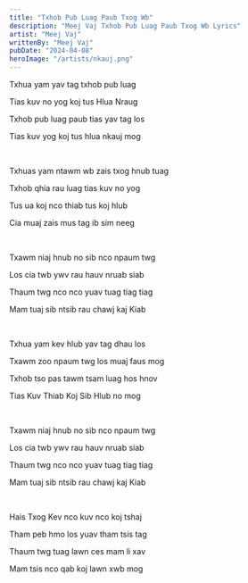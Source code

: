 ```yaml
---
title: "Txhob Pub Luag Paub Txog Wb"
description: "Meej Vaj Txhob Pub Luag Paub Txog Wb Lyrics"
artist: "Meej Vaj"
writtenBy: "Meej Vaj"
pubDate: "2024-04-08"
heroImage: "/artists/nkauj.png"
---
```


Txhua yam yav tag txhob pub luag

Tias kuv no yog koj tus Hlua Nraug

Txhob pub luag paub tias yav tag los

Tias kuv yog koj tus hlua nkauj mog

<br />

Txhuas yam ntawm wb zais txog hnub tuag

Txhob qhia rau luag tias kuv no yog

Tus ua koj nco thiab tus koj hlub

Cia muaj zais mus tag ib sim neeg

<br />

Txawm niaj hnub no sib nco npaum twg

Los cia twb ywv rau hauv nruab siab

Thaum twg nco nco yuav tuag tiag tiag

Mam tuaj sib ntsib rau chawj kaj Kiab

<br />

Txhua yam kev hlub yav tag dhau los

Txawm zoo npaum twg los muaj faus mog

Txhob tso pas tawm tsam luag hos hnov

Tias Kuv Thiab Koj Sib Hlub no mog

<br />

Txawm niaj hnub no sib nco npaum twg

Los cia twb ywv rau hauv nruab siab

Thaum twg nco nco yuav tuag tiag tiag

Mam tuaj sib ntsib rau chawj kaj Kiab

<br />

Hais Txog Kev nco kuv nco koj tshaj

Tham peb hmo los yuav tham tsis tag

Thaum twg tuag lawn ces mam li xav

Mam tsis nco qab koj lawn xwb mog
